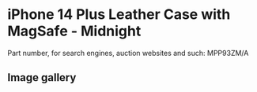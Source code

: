 # iPhone 14 Plus Leather Case with MagSafe - Midnight

Part number, for search engines, auction websites and such: MPP93ZM/A

## Image gallery

<div style={{ width: "768px" }}>
  <GalleryComponent
    images={[
      {
        original: "/everysource/MPP93",
        thumbnail: "/everypreview/MPP93",
      },
      {
        original: "/everysource/MPP93_AV1",
        thumbnail: "/everypreview/MPP93_AV1",
      },
      {
        original: "/everysource/MPP93_AV2",
        thumbnail: "/everypreview/MPP93_AV2",
      },
      {
        original: "/everysource/MPP93_AV3",
        thumbnail: "/everypreview/MPP93_AV3",
      },
      {
        original: "/everysource/MPP93_AV4",
        thumbnail: "/everypreview/MPP93_AV4",
      },
      {
        original: "/everysource/MPP93_AV5",
        thumbnail: "/everypreview/MPP93_AV5",
      }
    ]}
  />
</div>